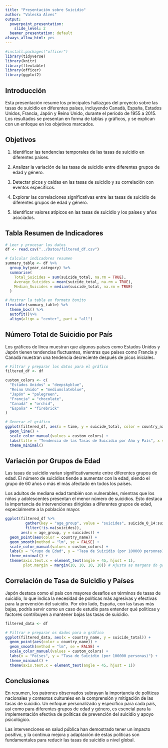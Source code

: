 ```yaml
---
title: "Presentación sobre Suicidio"
author: "Valeska Alves"
output:
  powerpoint_presentation:
    slide_level: 2
  beamer_presentation: default
always_allow_html: yes
---
```


```r
#install.packages("officer")
library(tidyverse)
library(knitr)
library(flextable)
library(officer)
library(ggplot2)
```

## Introducción

Esta presentación resume los principales hallazgos del proyecto sobre las tasas de suicidio en diferentes países, incluyendo Canadá, España, Estados Unidos, Francia, Japón y Reino Unido, durante el período de 1955 a 2015. Los resultados se presentan en forma de tablas y gráficos, y se explican con un enfoque en los objetivos marcados.

## Objetivos

1.	Identificar las tendencias temporales de las tasas de suicidio en 
diferentes países.

2.	Analizar la variación de las tasas de suicidio entre diferentes grupos de 
edad y género.

3.	Detectar picos y caídas en las tasas de suicidio y su correlación con 
eventos específicos.

4.	Explorar las correlaciones significativas entre las tasas de suicidio de 
diferentes grupos de edad y género.

5.	Identificar valores atípicos en las tasas de suicidio y los países y años 
asociados.
	
## Tabla Resumen de Indicadores

```r
# Leer y procesar los datos
df <- read.csv("../Datos/filtered_df.csv")

# Calcular indicadores resumen
summary_table <- df %>% 
  group_by(year_category) %>% 
  summarise(
    Total_Suicides = sum(suicide_total, na.rm = TRUE),
    Average_Suicides = mean(suicide_total, na.rm = TRUE),
    Median_Suicides = median(suicide_total, na.rm = TRUE)
  )

# Mostrar la tabla en formato bonito
flextable(summary_table) %>% 
  theme_box() %>% 
  autofit()%>% 
  align(align = "center", part = "all")
```

## Número Total de Suicidio por País

Los gráficos de línea muestran que algunos países como Estados Unidos y Japón tienen tendencias fluctuantes, mientras que países como Francia y Canadá muestran una tendencia decreciente después de picos iniciales.

```r
# Filtrar y preparar los datos para el gráfico
filtered_df <- df

custom_colors <- c(
  "Estados Unidos" = "deepskyblue",
  "Reino Unido" = "mediumslateblue",
  "Japón" = "palegreen",
  "Francia" = "chocolate",
  "Canadá" = "orchid",
  "España" = "firebrick"
)

# Generar el gráfico
ggplot(filtered_df, aes(x = time, y = suicide_total, color = country_name)) +
  geom_line() +
  scale_color_manual(values = custom_colors) +
  labs(title = "Tendencia de las Tasas de Suicidio por Año y País", x = "Año", y = "Tasa de Suicidio (por 100000 personas)") +
  theme_minimal()
```



## Variación por Grupos de Edad

Las tasas de suicidio varían significativamente entre diferentes grupos de edad.
El número de suicidios tiende a aumentar con la edad, siendo el grupo de 60 años 
o más el más afectado en todos los países. 

Los adultos de mediana edad también son vulnerables, mientras que los niños y 
adolescentes presentan el menor número de suicidios. Esto destaca la importancia 
de intervenciones dirigidas a diferentes grupos de edad, especialmente a la 
población mayor.

```r

ggplot(filtered_df %>%
         gather(key = "age_group", value = "suicides", suicide_0_14:suicide_60plus) %>%
         filter(!is.na(suicides)), 
       aes(x = age_group, y = suicides)) +
  geom_point(aes(color = country_name)) +
  geom_smooth(method = "lm", se = FALSE) +
  scale_color_manual(values = custom_colors) +
  labs(x = "Grupo de Edad", y = "Tasa de Suicidio (por 100000 personas)") +
  theme_minimal() +
  theme(axis.text.x = element_text(angle = 45, hjust = 1),
        plot.margin = margin(10, 10, 10, 10)) # Ajusta as margens do gráfico
```

## Correlación de Tasa de Suicidio y Países
Japón destaca como el país con mayores desafíos en términos de tasas de suicidio, 
lo que indica la necesidad de políticas más agresivas y efectivas para la 
prevención del suicidio. Por otro lado, España, con las tasas más bajas, 
podría servir como un caso de estudio para entender qué políticas y factores 
contribuyen a mantener bajas las tasas de suicidio.

```r
filtered_data <- df

# Filtrar e preparar os dados para o gráfico
ggplot(filtered_data, aes(x = country_name, y = suicide_total)) +
  geom_point(aes(color = country_name)) +
  geom_smooth(method = "lm", se = FALSE) +
  scale_color_manual(values = custom_colors) +
  labs(x = "Países", y = "Tasa de Suicidio (por 100000 personas)") +
  theme_minimal() +
  theme(axis.text.x = element_text(angle = 45, hjust = 1))
```

## Conclusiones

En resumen, los patrones observados subrayan la importancia de políticas 
nacionales y contextos culturales en la comprensión y mitigación de las 
tasas de suicidio. Un enfoque personalizado y específico para cada país, 
así como para diferentes grupos de edad y género, es esencial para la 
implementación efectiva de políticas de prevención del suicidio y apoyo 
psicológico. 

Las intervenciones en salud pública han demostrado tener un impacto positivo, 
y la continua mejora y adaptación de estas políticas son fundamentales para 
reducir las tasas de suicidio a nivel global.
